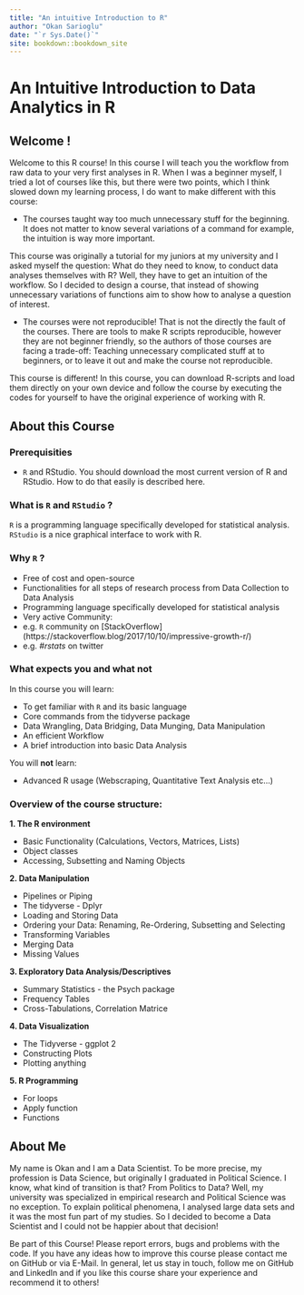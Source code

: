 ```yaml
---
title: "An intuitive Introduction to R"
author: "Okan Sarioglu"
date: "`r Sys.Date()`"
site: bookdown::bookdown_site
---
```


# An Intuitive Introduction to Data Analytics in R

## Welcome !

Welcome to this R course! In this course I will teach you the workflow from raw data to your very first analyses in R. When I was a beginner myself, I tried a lot of courses like this, but there were two points, which I think slowed down my learning process, I do want to make different with this course:

-   The courses taught way too much unnecessary stuff for the beginning. It does not matter to know several variations of a command for example, the intuition is way more important.

This course was originally a tutorial for my juniors at my university and I asked myself the question: What do they need to know, to conduct data analyses themselves with R? Well, they have to get an intuition of the workflow. So I decided to design a course, that instead of showing unnecessary variations of functions aim to show how to analyse a question of interest.

-   The courses were not reproducible! That is not the directly the fault of the courses. There are tools to make R scripts reproducible, however they are not beginner friendly, so the authors of those courses are facing a trade-off: Teaching unnecessary complicated stuff at to beginners, or to leave it out and make the course not reproducible.

This course is different! In this course, you can download R-scripts and load them directly on your own device and follow the course by executing the codes for yourself to have the original experience of working with R.

## About this Course

### Prerequisities

-   `R` and RStudio. You should download the most current version of R and RStudio. How to do that easily is described here.

### What is `R` and `RStudio` ?

`R` is a programming language specifically developed for statistical analysis. `RStudio` is a nice graphical interface to work with R.

### Why `R` ?

-   Free of cost and open-source
-   Functionalities for all steps of research process from Data Collection to Data Analysis
-   Programming language specifically developed for statistical analysis
-   Very active Community:
-   e.g. `R` community on \[StackOverflow\] (https://stackoverflow.blog/2017/10/10/impressive-growth-r/)
-   e.g. *#rstats* on twitter

### What expects you and what not

In this course you will learn:

-   To get familiar with `R` and its basic language
-   Core commands from the tidyverse package
-   Data Wrangling, Data Bridging, Data Munging, Data Manipulation
-   An efficient Workflow
-   A brief introduction into basic Data Analysis

You will **not** learn:

-   Advanced R usage (Webscraping, Quantitative Text Analysis etc...)

### Overview of the course structure:

**1. The R environment**

-   Basic Functionality (Calculations, Vectors, Matrices, Lists)
-   Object classes
-   Accessing, Subsetting and Naming Objects

**2. Data Manipulation**

-   Pipelines or Piping
-   The tidyverse - Dplyr
-   Loading and Storing Data
-   Ordering your Data: Renaming, Re-Ordering, Subsetting and Selecting
-   Transforming Variables
-   Merging Data
-   Missing Values

**3. Exploratory Data Analysis/Descriptives**

-   Summary Statistics - the Psych package
-   Frequency Tables
-   Cross-Tabulations, Correlation Matrice

**4. Data Visualization**

-   The Tidyverse - ggplot 2
-   Constructing Plots
-   Plotting anything

**5. R Programming**

-   For loops
-   Apply function
-   Functions

## About Me

My name is Okan and I am a Data Scientist. To be more precise, my profession is Data Science, but originally I graduated in Political Science. I know, what kind of transition is that? From Politics to Data? Well, my university was specialized in empirical research and Political Science was no exception. To explain political phenomena, I analysed large data sets and it was the most fun part of my studies. So I decided to become a Data Scientist and I could not be happier about that decision!

Be part of this Course! Please report errors, bugs and problems with the code. If you have any ideas how to improve this course please contact me on GitHub or via E-Mail. In general, let us stay in touch, follow me on GitHub and LinkedIn and if you like this course share your experience and recommend it to others!
